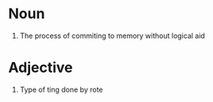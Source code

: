 =Noun=
# The process of commiting to memory without logical aid
=Adjective=
# Type of ting done by rote